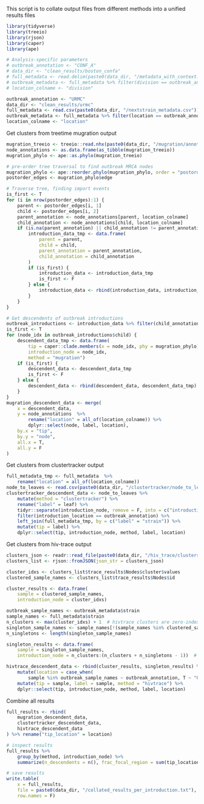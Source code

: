 This script is to collate output files from different methods into a unified results files

```r
library(tidyverse)
library(treeio)
library(rjson)
library(caper)
library(ape)

# Analysis-specific parameters
# outbreak_annotation <- "CONF_A"
# data_dir <- "clean_results/boston_confa"
# full_metadata <- read.delim(paste0(data_dir, "/metadata_with_context.tsv"))
# outbreak_metadata <- full_metadata %>% filter(division == outbreak_annotation)
# location_colname <- "division"

outbreak_annotation <- "URMC"
data_dir <- "clean_results/urmc"
full_metadata <- read.csv(paste0(data_dir, "/nextstrain_metadata.csv"))
outbreak_metadata <- full_metadata %>% filter(location == outbreak_annotation)
location_colname <- "location"
```

Get clusters from treetime mugration output
```r
mugration_treeio <- treeio::read.nhx(paste0(data_dir, "/mugration/annotated_tree.nhx"))
node_annotations <- as.data.frame(as_tibble(mugration_treeio))
mugration_phylo <- ape::as.phylo(mugration_treeio)

# pre-order tree traversal to find outbreak MRCA nodes
mugration_phylo <- ape::reorder.phylo(mugration_phylo, order = "postorder", index.only = F)
postorder_edges <- mugration_phylo$edge

# Traverse tree, finding import events
is_first <- T
for (i in nrow(postorder_edges):1) {
    parent <- postorder_edges[i, 1]
    child <- postorder_edges[i, 2]
    parent_annotation <- node_annotations[parent, location_colname]
    child_annotation <- node_annotations[child, location_colname]
    if (is.na(parent_annotation) || child_annotation != parent_annotation) {
        introduction_data_tmp <- data.frame(
            parent = parent,
            child = child,
            parent_annotation = parent_annotation,
            child_annotation = child_annotation
        )
        if (is_first) {
            introduction_data <- introduction_data_tmp
            is_first <- F
        } else {
            introduction_data <- rbind(introduction_data, introduction_data_tmp)
        }
    }  
}

# Get descendents of outbreak introductions
outbreak_introductions <- introduction_data %>% filter(child_annotation == outbreak_annotation)
is_first <- T
for (node_idx in outbreak_introductions$child) {
    descendent_data_tmp <- data.frame(
        tip = caper::clade.members(x = node_idx, phy = mugration_phylo),
        introduction_node = node_idx,
        method = "mugration")
    if (is_first) {
        descendent_data <- descendent_data_tmp
        is_first <- F
    } else {
        descendent_data <- rbind(descendent_data, descendent_data_tmp)
    }
}
mugration_descendent_data <- merge(
    x = descendent_data, 
    y = node_annotations  %>%
        rename("location" = all_of(location_colname)) %>% 
        dplyr::select(node, label, location),
    by.x = "tip", 
    by.y = "node",
    all.x = T, 
    all.y = F
)
```

Get clusters from clustertracker output

```r
full_metadata_tmp <- full_metadata  %>%
    rename("location" = all_of(location_colname))
node_to_leaves <- read.csv(paste0(data_dir, "/clustertracker/node_to_leaves.csv"))
clustertracker_descendent_data <- node_to_leaves %>%
    mutate(method = "clustertracker") %>%
    rename("label" = leaf) %>%
    tidyr::separate(introduction_node, remove = F, into = c("introduction_location", "node_idx"), sep = "_node_") %>%
    filter(introduction_location == outbreak_annotation) %>%
    left_join(full_metadata_tmp, by = c("label" = "strain")) %>%
    mutate(tip = label) %>%
    dplyr::select(tip, introduction_node, method, label, location)
```

Get clusters from hiv-trace output

```r
clusters_json <- readr::read_file(paste0(data_dir, "/hiv_trace/clusters.json"))
clusters_list <- rjson::fromJSON(json_str = clusters_json)

cluster_idxs <- clusters_list$trace_results$Nodes$cluster$values
clustered_sample_names <- clusters_list$trace_results$Nodes$id

cluster_results <- data.frame(
    sample = clustered_sample_names,
    introduction_node = cluster_idxs)

outbreak_sample_names <- outbreak_metadata$strain
sample_names <- full_metadata$strain
n_clusters <- max(cluster_idxs) + 1  # hivtrace clusters are zero-indexed
singleton_sample_names <- sample_names[!(sample_names %in% clustered_sample_names)]
n_singletons <- length(singleton_sample_names)

singleton_results <- data.frame(
    sample = singleton_sample_names,
    introduction_node = n_clusters:(n_clusters + n_singletons - 1))  # hivtrace clusters are zero-indexed

hivtrace_descendent_data <- rbind(cluster_results, singleton_results) %>% 
    mutate(location = case_when(
        sample %in% outbreak_sample_names ~ outbreak_annotation, T ~ "Other")) %>%
    mutate(tip = sample, label = sample, method = "hivtrace") %>%
    dplyr::select(tip, introduction_node, method, label, location)
```

Combine all results
```r
full_results <- rbind(
    mugration_descendent_data,
    clustertracker_descendent_data,
    hivtrace_descendent_data
) %>% rename("tip_location" = location)

# inspect results
full_results %>%
    group_by(method, introduction_node) %>%
    summarize(n_descendents = n(), frac_focal_region = sum(tip_location == outbreak_annotation) / n())

# save results
write.table(
    x = full_results, 
    file = paste0(data_dir, "/collated_results_per_introduction.txt"),
    row.names = F)
```